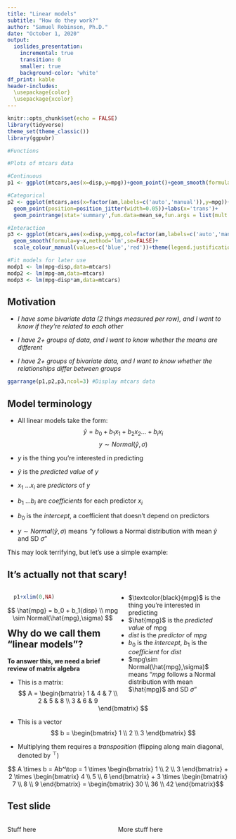 ```yaml
---
title: "Linear models"
subtitle: "How do they work?"
author: "Samuel Robinson, Ph.D."
date: "October 1, 2020"
output:
  ioslides_presentation:
    incremental: true
    transition: 0
    smaller: true
    background-color: 'white'
df_print: kable
header-includes: 
  \usepackage{color}
  \usepackage{xcolor}  
---
```


```r
knitr::opts_chunk$set(echo = FALSE)
library(tidyverse)
theme_set(theme_classic())
library(ggpubr)

#Functions

#Plots of mtcars data

#Continuous
p1 <- ggplot(mtcars,aes(x=disp,y=mpg))+geom_point()+geom_smooth(formula=y~x,method='lm',se=FALSE,col='red')

#Categorical
p2 <- ggplot(mtcars,aes(x=factor(am,labels=c('auto','manual')),y=mpg))+ 
  geom_point(position=position_jitter(width=0.05))+labs(x='trans')+
  geom_pointrange(stat='summary',fun.data=mean_se,fun.args = list(mult = 2),col='red')

#Interaction
p3 <- ggplot(mtcars,aes(x=disp,y=mpg,col=factor(am,labels=c('auto','manual'))))+geom_point()+labs(col='trans')+
  geom_smooth(formula=y~x,method='lm',se=FALSE)+
  scale_colour_manual(values=c('blue','red'))+theme(legend.justification=c(1,1), legend.position=c(1,1))

#Fit models for later use
modp1 <- lm(mpg~disp,data=mtcars)
modp2 <- lm(mpg~am,data=mtcars)
modp3 <- lm(mpg~disp*am,data=mtcars)

```

## Motivation

- _I have some bivariate data (2 things measured per row), and I want to know if they're related to each other_

- _I have 2+ groups of data, and I want to know whether the means are different_

- _I have 2+ groups of bivariate data, and I want to know whether the relationships differ between groups_

```r
ggarrange(p1,p2,p3,ncol=3) #Display mtcars data
```

## Model terminology {.build}

- All linear models take the form:
$$ \hat{y} = b_0 + b_1x_1 + b_2x_2 ... + b_ix_i $$
$$ y \sim Normal(\hat{y},\sigma) $$ 

- _y_ is the thing you're interested in predicting
- $\hat{y}$ is the _predicted value_ of _y_
- $x_1$ $...x_i$ are _predictors_ of _y_
- $b_1$ $...b_i$ are _coefficients_ for each predictor $x_i$
- $b_0$ is the _intercept_, a coefficient that doesn't depend on predictors
- $y\sim Normal(\hat{y},\sigma)$ means "y follows a Normal distribution with mean $\hat{y}$ and SD $\sigma$"

This may look terrifying, but let's use a simple example:

## It's actually not that scary!

<div style="float: left; width: 50%;">

```r
  p1+xlim(0,NA)

```

$$ \hat{mpg} = b_0 + b_1{disp} \\
mpg \sim Normal(\hat{mpg},\sigma) $$ 

</div>

<div style="float: right; width: 50%;">
- $\textcolor{black}{mpg}$ is the thing you're interested in predicting
- $\hat{mpg}$ is the _predicted value_ of mpg
- $dist$ is the _predictor_ of _mpg_
- $b_0$ is the _intercept_, $b_1$ is the _coefficient_ for _dist_
- $mpg\sim Normal(\hat{mpg},\sigma)$ means "_mpg_ follows a Normal distribution with mean $\hat{mpg}$ and SD $\sigma$"
</div>





## Why do we call them "linear models"?

__To answer this, we need a brief review of matrix algebra__

- This is a matrix: $$ A = \begin{bmatrix}
  1 & 4 & 7 \\
  2 & 5 & 8 \\
  3 & 6 & 9
 \end{bmatrix}
$$

- This is a vector $$ b = \begin{bmatrix}
  1  \\
  2 \\
  3 
 \end{bmatrix}
$$

- Multiplying them requires a _transposition_ (flipping along main diagonal, denoted by $^\top$)

$$ A \times b = Ab^\top = 1 \times \begin{bmatrix}
  1  \\
  2 \\
  3 
 \end{bmatrix} + 2 \times \begin{bmatrix}
  4  \\
  5  \\
  6 
 \end{bmatrix} + 3 \times \begin{bmatrix}
  7  \\
  8 \\
  9 
 \end{bmatrix} = \begin{bmatrix}
  30  \\
  36 \\
  42 
 \end{bmatrix}$$
 



## Test slide
<div style="float: left; width: 50%;">
Stuff here
</div>

<div style="float: right; width: 50%;">
More stuff here 
</div>